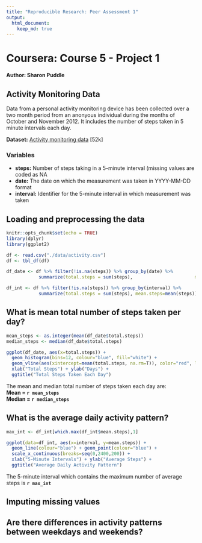 ```yaml
---
title: "Reproducible Research: Peer Assessment 1"
output: 
  html_document:
    keep_md: true
---
```

Coursera: Course 5 - Project 1
==============================
**Author: Sharon Puddle**  

## Activity Monitoring Data

Data from a personal activity monitoring device has been collected over a two month period from an anonyous individual during the months of October and November 2012. It includes the number of steps taken in 5 minute intervals each day.

**Dataset:** [Activity monitoring data](https://d396qusza40orc.cloudfront.net/repdata%2Fdata%2Factivity.zip) [52k]

### Variables
- **steps:** Number of steps taking in a 5-minute interval (missing values are coded as NA
- **date:** The date on which the measurement was taken in YYYY-MM-DD format
- **interval:** Identifier for the 5-minute interval in which measurement was taken  

## Loading and preprocessing the data
```r
knitr::opts_chunk$set(echo = TRUE)
library(dplyr)
library(ggplot2)

df <- read.csv("./data/activity.csv")
df <- tbl_df(df)

df_date <- df %>% filter(!is.na(steps)) %>% group_by(date) %>%
            summarize(total.steps = sum(steps),                       mean.steps = mean(steps))

df_int <- df %>% filter(!is.na(steps)) %>% group_by(interval) %>%
            summarize(total.steps = sum(steps), mean.steps=mean(steps))
```

## What is mean total number of steps taken per day?
```r
mean_steps <- as.integer(mean(df_date$total.steps))
median_steps <- median(df_date$total.steps)

ggplot(df_date, aes(x=total.steps)) + 
  geom_histogram(bins=12, colour="blue", fill="white") + 
  geom_vline(aes(xintercept=mean(total.steps, na.rm=T)), color="red", linetype="dashed", size=1) + 
  xlab("Total Steps") + ylab("Days") + 
  ggtitle("Total Steps Taken Each Day")
```
  
The mean and median total number of steps taken each day are:  
**Mean = `r mean_steps`**  
**Median = `r median_steps`**

## What is the average daily activity pattern?
```r
max_int <- df_int[which.max(df_int$mean.steps),1]

ggplot(data=df_int, aes(x=interval, y=mean.steps)) + 
  geom_line(colour="blue") + geom_point(colour="blue") +
  scale_x_continuous(breaks=seq(0,2400,200)) +
  xlab("5-Minute Intervals") + ylab("Average Steps") +
  ggtitle("Average Daily Activity Pattern")
```
  
The 5-minute interval which contains the maximum number of average steps is **`r max_int`**   

## Imputing missing values



## Are there differences in activity patterns between weekdays and weekends?
